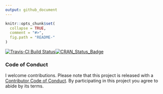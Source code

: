 ```yaml
---
output: github_document
---
```


<!-- README.md is generated from README.Rmd. Please edit that file -->

```r
knitr::opts_chunk$set(
  collapse = TRUE,
  comment = "#>",
  fig.path = "README-"
)
```

[![Travis-CI Build Status](https://travis-ci.org/timelyportfolio/googlefontR.svg?branch=master)](https://travis-ci.org/timelyportfolio/googlefontR)[![CRAN_Status_Badge](http://www.r-pkg.org/badges/version/googlefontR)](https://cran.r-project.org/package=googlefontR)


### Code of Conduct

I welcome contributions.  Please note that this project is released with a [Contributor Code of Conduct](CONDUCT.md). By participating in this project you agree to abide by its terms.
